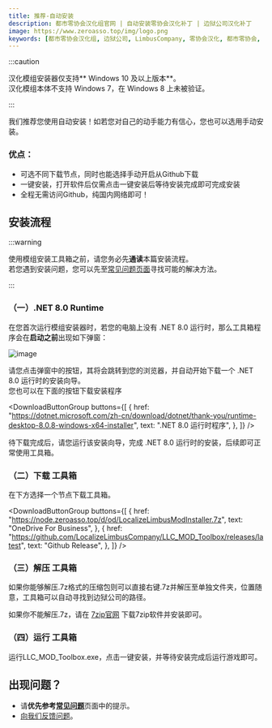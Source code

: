 ```yaml
---
title: 推荐-自动安装
description: 都市零协会汉化组官网 | 自动安装零协会汉化补丁 | 边狱公司汉化补丁
image: https://www.zeroasso.top/img/logo.png
keywords: [都市零协会汉化组, 边狱公司, LimbusCompany, 零协会汉化, 都市零协会, 零协会, 汉化模组]
---
```

:::caution

汉化模组安装器仅支持** Windows 10 及以上版本**。  
汉化模组本体不支持 Windows 7，在 Windows 8 上未被验证。

:::


我们推荐您使用自动安装！如若您对自己的动手能力有信心，您也可以选用手动安装。

### 优点：

- 可选不同下载节点，同时也能选择手动开启从Github下载
- 一键安装，打开软件后仅需点击一键安装后等待安装完成即可完成安装
- 全程无需访问Github，纯国内网络即可！

## 安装流程

:::warning

使用模组安装工具箱之前，请您务必先**通读**本篇安装流程。  
若您遇到安装问题，您可以先至[常见问题页面](https://www.zeroasso.top/docs/question)寻找可能的解决方法。

:::

### （一）.NET 8.0 Runtime

在您首次运行模组安装器时，若您的电脑上没有 .NET 8.0 运行时，那么工具箱程序会在**启动之前**出现如下弹窗：

![image](/img/page/installnet8.png)

请您点击弹窗中的按钮，其将会跳转到您的浏览器，并自动开始下载一个 .NET 8.0 运行时的安装向导。  
您也可以在下面的按钮下载安装程序

<DownloadButtonGroup
  buttons={[
    {
      href: "https://dotnet.microsoft.com/zh-cn/download/dotnet/thank-you/runtime-desktop-8.0.8-windows-x64-installer",
      text: ".NET 8.0 运行时程序",
    },
  ]}
/>

待下载完成后，请您运行该安装向导，完成 .NET 8.0 运行时的安装，后续即可正常使用工具箱。

### （二）下载 工具箱

在下方选择一个节点下载工具箱。

<DownloadButtonGroup
  buttons={[
    {
      href: "https://node.zeroasso.top/d/od/LocalizeLimbusModInstaller.7z",
      text: "OneDrive For Business",
    },
    {
      href: "https://github.com/LocalizeLimbusCompany/LLC_MOD_Toolbox/releases/latest",
      text: "Github Release",
    },
  ]}
/>

### （三）解压 工具箱

如果你能够解压.7z格式的压缩包则可以直接右键.7z并解压至单独文件夹，位置随意，工具箱可以自动寻找到边狱公司的路径。

如果你不能解压.7z，请在 [7zip官网](https://7-zip.org/a/7z2301-x64.exe) 下载7zip软件并安装即可。

### （四）运行 工具箱

运行LLC_MOD_Toolbox.exe，点击一键安装，并等待安装完成后运行游戏即可。

## 出现问题？

- 请**优先参考**[**常见问题**](https://www.zeroasso.top/docs/question)页面中的提示。
- [向我们反馈问题](/docs/callus)。
